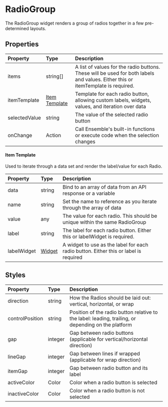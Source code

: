 
# RadioGroup

The RadioGroup widget renders a group of radios together in a few pre-determined layouts.

<EnsemblePreview
  appId="e24402cb-75e2-404c-866c-29e6c3dd7992"
  screenId="lnzZvXa2PLNV1ZkNYMsl"
  height="700px"
/>

## Properties

| Property      | Type                            | Description                                                                                                                     |
| :------------ | :------------------------------ | :------------------------------------------------------------------------------------------------------------------------------ |
| items         | string[]                        | A list of values for the radio buttons. These will be used for both labels and values. Either this or itemTemplate is required. |
| itemTemplate  | [Item Template](#item-template) | Template for each radio button, allowing custom labels, widgets, values, and iteration over data                                |
| selectedValue | string                          | The value of the selected radio button                                                                                          |
| onChange      | Action                          | Call Ensemble's built-in functions or execute code when the selection changes                                                   |

<FormField />

#### Item Template

Used to iterate through a data set and render the label/value for each Radio.

| Property    | Type               | Description                                                                          |
| :---------- | :----------------- | :----------------------------------------------------------------------------------- |
| data        | string             | Bind to an array of data from an API response or a variable                          |
| name        | string             | Set the name to reference as you iterate through the array of data                   |
| value       | any                | The value for each radio. This should be unique within the same RadioGroup           |
| label       | string             | The label for each radio button. Either this or labelWidget is required.             |
| labelWidget | [Widget](/widgets) | A widget to use as the label for each radio button. Either this or label is required |

## Styles

| Property        | Type    | Description                                                                                         |
| :-------------- | :------ | :-------------------------------------------------------------------------------------------------- |
| direction       | string  | How the Radios should be laid out: vertical, horizontal, or wrap                                    |
| controlPosition | string  | Position of the radio button relative to the label: leading, trailing, or depending on the platform |
| gap             | integer | Gap between radio buttons (applicable for vertical/horizontal direction)                            |
| lineGap         | integer | Gap between lines if wrapped (applicable for wrap direction)                                        |
| itemGap         | integer | Gap between radio button and its label                                                              |
| activeColor     | Color   | Color when a radio button is selected                                                               |
| inactiveColor   | Color   | Color when a radio button is not selected                                                           |

<BaseStyles />
